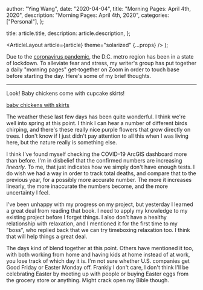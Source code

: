 
  author: "Ying Wang",
  date: "2020-04-04",
  title: "Morning Pages: April 4th, 2020",
  description: "Morning Pages: April 4th, 2020",
  categories: ["Personal"],
};

  title: article.title,
  description: article.description,
};

  <ArticleLayout article={article} theme="solarized" {...props} />
);

Due to the [coronavirus
pandemic](https://en.wikipedia.org/wiki/2019-20_coronavirus_pandemic), the D.C.
metro region has been in a state of lockdown. To alleviate fear and stress, my
writer's group has put together a daily "morning pages" get-together on Zoom in
order to touch base before starting the day. Here's some of my brief thoughts.

---

Look! Baby chickens come with cupcake skirts!

[baby chickens with skirts](/img/posts/2020/04/04/morning_pages.jpg)

The weather these last few days has been quite wonderful. I think we're well
into spring at this point. I think I can hear a number of different birds
chirping, and there's these really nice purple flowers that grow directly on
trees. I don't know if I just didn't pay attention to all this when I was living
here, but the nature really is something else.

I think I've found myself checking the COVID-19 ArcGIS dashboard more than
before. I'm in disbelief that the confirmed numbers are increasing _linearly_.
To me, that just indicates how we simply don't have enough tests. I do wish we
had a way in order to track total deaths, and compare that to the previous year,
for a possibly more accurate number. The more it increases linearly, the more
inaccurate the numbers become, and the more uncertainty I feel.

I've been unhappy with my progress on my project, but yesterday I learned a
great deal from reading that book. I need to apply my knowledge to my existing
project before I forget things. I also don't have a healthy relationship with
relaxation, and I mentioned it for the first time to my "boss", who replied back
that we can try timeboxing relaxation too. I think that will help things a great
deal.

The days kind of blend together at this point. Others have mentioned it too,
with both working from home and having kids at home instead of at work, you lose
track of which day it is. I'm not sure whether U.S. companies get Good Friday or
Easter Monday off. Frankly I don't care, I don't think I'll be celebrating
Easter by meeting up with people or buying Easter eggs from the grocery store or
anything. Might crack open my Bible though.
